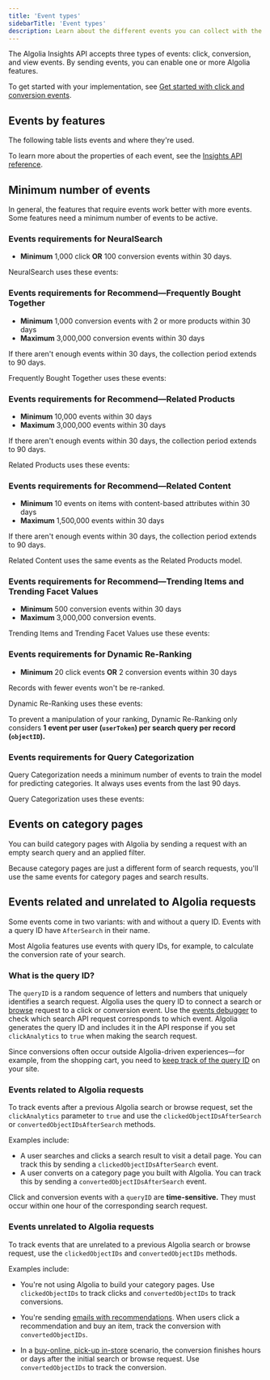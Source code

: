```yaml
---
title: 'Event types'
sidebarTitle: 'Event types'
description: Learn about the different events you can collect with the Algolia Insights API and the features they unlock.
---
```


The Algolia Insights API accepts three types of events: click, conversion, and view events.
By sending events, you can enable one or more Algolia features.

To get started with your implementation,
see [Get started with click and conversion events](/guides/send-events/get-started/).

## Events by features

The following table lists events and where they're used.


To learn more about the properties of each event,
see the [Insights API reference](/api-reference/insights-api/).

## Minimum number of events

In general, the features that require events work better with more events.
Some features need a minimum number of events to be active.

### Events requirements for NeuralSearch

- **Minimum** 1,000 click **OR** 100 conversion events within 30 days.

NeuralSearch uses these events:


### Events requirements for Recommend—Frequently Bought Together

- **Minimum** 1,000 conversion events with 2 or more products within 30 days
- **Maximum** 3,000,000 conversion events within 30 days

If there aren't enough events within 30 days, the collection period extends to 90 days.

Frequently Bought Together uses these events:


### Events requirements for Recommend—Related Products

- **Minimum** 10,000 events within 30 days
- **Maximum** 3,000,000 events within 30 days

If there aren't enough events within 30 days, the collection period extends to 90 days.

Related Products uses these events:


### Events requirements for Recommend—Related Content

- **Minimum** 10 events on items with content-based attributes within 30 days
- **Maximum** 1,500,000 events within 30 days

If there aren't enough events within 30 days, the collection period extends to 90 days.

Related Content uses the same events as the Related Products model.

### Events requirements for Recommend—Trending Items and Trending Facet Values

- **Minimum** 500 conversion events within 30 days
- **Maximum** 3,000,000 conversion events.

Trending Items and Trending Facet Values use these events:


### Events requirements for Dynamic Re-Ranking

- **Minimum** 20 click events **OR** 2 conversion events within 30 days

Records with fewer events won't be re-ranked.

Dynamic Re-Ranking uses these events:


To prevent a manipulation of your ranking,
Dynamic Re-Ranking only considers **1 event per user (`userToken`) per search query per record (`objectID`).**

### Events requirements for Query Categorization

Query Categorization needs a minimum number of events to train the model for predicting categories.
It always uses events from the last 90 days.

Query Categorization uses these events:


## Events on category pages

You can build category pages with Algolia by sending a request with an empty search query and an applied filter.

Because category pages are just a different form of search requests,
you'll use the same events for category pages and search results.

## Events related and unrelated to Algolia requests

Some events come in two variants: with and without a query ID.
Events with a query ID have `AfterSearch` in their name.

Most Algolia features use events with query IDs, for example, to calculate the conversion rate of your search.

### What is the query ID?

The `queryID` is a random sequence of letters and numbers that uniquely identifies a search request.
Algolia uses the query ID to connect a search or [browse](#events-on-category-pages) request to a click or conversion event.
Use the [events debugger](/guides/send-events/guides/validate/#debugger) to check which search API request corresponds to which event.
Algolia generates the query ID and includes it in the API response if you set `clickAnalytics` to `true` when making the search request.

Since conversions often occur outside Algolia-driven experiences—for example, from the shopping cart,
you need to [keep track of the query ID](/guides/send-events/guides/queryid/) on your site.

### Events related to Algolia requests

To track events after a previous Algolia search or browse request,
set the `clickAnalytics` parameter to `true` and
use the `clickedObjectIDsAfterSearch` or `convertedObjectIDsAfterSearch` methods.

Examples include:

- A user searches and clicks a search result to visit a detail page.
  You can track this by sending a `clickedObjectIDsAfterSearch` event.
- A user converts on a category page you built with Algolia.
  You can track this by sending a `convertedObjectIDsAfterSearch` event.

<Note>Click and conversion events with a `queryID` are **time-sensitive.** They must occur within one hour of the corresponding search request.</Note>

### Events unrelated to Algolia requests

To track events that are unrelated to a previous Algolia search or browse request,
use the `clickedObjectIDs` and `convertedObjectIDs` methods.

Examples include:

- You're not using Algolia to build your category pages.
  Use `clickedObjectIDs` to track clicks and `convertedObjectIDs` to track conversions.

- You're sending [emails with recommendations](https://www.algolia.com/developers/code-exchange/showcase/personalized-email-recommendations/).
  When users click a recommendation and buy an item, track the conversion with `convertedObjectIDs`.

- In a [buy-online, pick-up in-store](https://www.algolia.com/blog/engineering/building-a-store-locator-in-react-using-algolia-mapbox-and-twilio-part-1/) scenario,
  the conversion finishes hours or days after the initial search or browse request.
  Use `convertedObjectIDs` to track the conversion.
